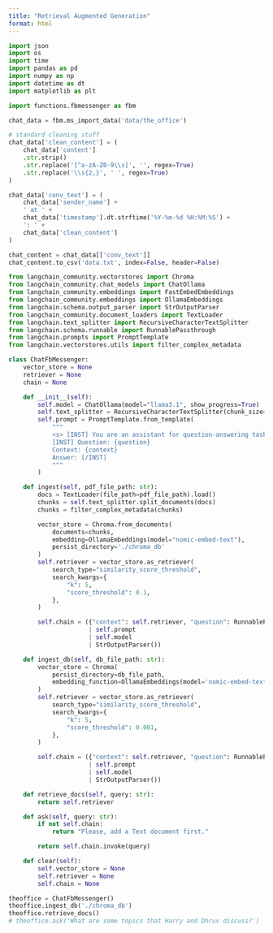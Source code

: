 ```yaml
---
title: "Retrieval Augmented Generation"
format: html
---
```


```python
import json
import os
import time
import pandas as pd
import numpy as np
import datetime as dt
import matplotlib as plt

import functions.fbmessenger as fbm
```

```python
chat_data = fbm.ms_import_data('data/the_office')

# standard cleaning stuff
chat_data['clean_content'] = (
    chat_data['content']
    .str.strip()
    .str.replace('[^a-zA-Z0-9\\s]', '', regex=True)
    .str.replace('\\s{2,}', ' ', regex=True)
)

chat_data['conv_text'] = (
    chat_data['sender_name'] + 
    ' at ' + 
    chat_data['timestamp'].dt.strftime('%Y-%m-%d %H:%M:%S') + 
    ': ' + 
    chat_data['clean_content']
)

chat_content = chat_data[['conv_text']]
chat_content.to_csv('data.txt', index=False, header=False)
```

```python
from langchain_community.vectorstores import Chroma
from langchain_community.chat_models import ChatOllama
from langchain_community.embeddings import FastEmbedEmbeddings
from langchain_community.embeddings import OllamaEmbeddings
from langchain.schema.output_parser import StrOutputParser
from langchain_community.document_loaders import TextLoader
from langchain.text_splitter import RecursiveCharacterTextSplitter
from langchain.schema.runnable import RunnablePassthrough
from langchain.prompts import PromptTemplate
from langchain.vectorstores.utils import filter_complex_metadata
```

```python
class ChatFbMessenger:
    vector_store = None
    retriever = None
    chain = None

    def __init__(self):
        self.model = ChatOllama(model="llama3.1", show_progress=True)
        self.text_splitter = RecursiveCharacterTextSplitter(chunk_size=1024, chunk_overlap=100)
        self.prompt = PromptTemplate.from_template(
            """
            <s> [INST] You are an assistant for question-answering tasks. Use the following pieces of retrieved context to answer the question. If you don't know the answer, just say that you don't know. Use three sentences maximum and keep the answer concise. [/INST] </s> 
            [INST] Question: {question} 
            Context: {context} 
            Answer: [/INST]
            """
        )

    def ingest(self, pdf_file_path: str):
        docs = TextLoader(file_path=pdf_file_path).load()
        chunks = self.text_splitter.split_documents(docs)
        chunks = filter_complex_metadata(chunks)

        vector_store = Chroma.from_documents(
            documents=chunks, 
            embedding=OllamaEmbeddings(model="nomic-embed-text"),
            persist_directory='./chroma_db'
        )
        self.retriever = vector_store.as_retriever(
            search_type="similarity_score_threshold",
            search_kwargs={
                "k": 5,
                "score_threshold": 0.1,
            },
        )

        self.chain = ({"context": self.retriever, "question": RunnablePassthrough()}
                      | self.prompt
                      | self.model
                      | StrOutputParser())

    def ingest_db(self, db_file_path: str):
        vector_store = Chroma(
            persist_directory=db_file_path,
            embedding_function=OllamaEmbeddings(model='nomic-embed-text')
        )
        self.retriever = vector_store.as_retriever(
            search_type="similarity_score_threshold",
            search_kwargs={
                "k": 5,
                "score_threshold": 0.001,
            },
        )

        self.chain = ({"context": self.retriever, "question": RunnablePassthrough()}
                      | self.prompt
                      | self.model
                      | StrOutputParser())

    def retrieve_docs(self, query: str):
        return self.retriever

    def ask(self, query: str):
        if not self.chain:
            return "Please, add a Text document first."

        return self.chain.invoke(query)

    def clear(self):
        self.vector_store = None
        self.retriever = None
        self.chain = None
```


```python
theoffice = ChatFbMessenger()
theoffice.ingest_db('./chroma_db')
theoffice.retrieve_docs()
# theoffice.ask('What are some topics that Harry and Dhruv discuss?')
```